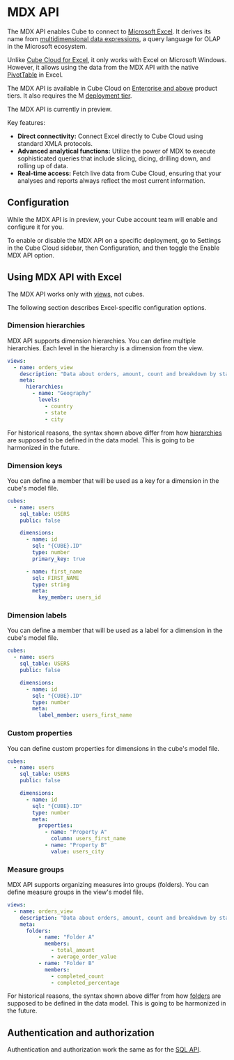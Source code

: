 # MDX API

The MDX API enables Cube to connect to [Microsoft Excel][ref-excel]. It derives
its name from [multidimensional data expressions][link-mdx], a query language
for OLAP in the Microsoft ecosystem.

Unlike [Cube Cloud for Excel][ref-cube-cloud-for-excel], it only works with Excel
on Microsoft Windows. However, it allows using the data from the MDX API with the
native [PivotTable][link-pivottable] in Excel.

<SuccessBox>

The MDX API is available in Cube Cloud on [Enterprise and
above](https://cube.dev/pricing) product tiers.
It also requires the M [deployment tier](/product/deployment/cloud/pricing#deployment-tiers).

</SuccessBox>

<WarningBox>

The MDX API is currently in preview.

</WarningBox>

Key features:

- <b>Direct connectivity:</b> Connect Excel directly to Cube Cloud using standard XMLA protocols.
- <b>Advanced analytical functions:</b> Utilize the power of MDX to execute sophisticated queries that include slicing, dicing, drilling down, and rolling up of data.
- <b>Real-time access:</b> Fetch live data from Cube Cloud, ensuring that your analyses and reports always reflect the most current information.

## Configuration

<WarningBox>

While the MDX API is in preview, your Cube account team will enable and configure it for you.

</WarningBox>

To enable or disable the MDX API on a specific deployment, go to <Btn>Settings</Btn>
in the Cube Cloud sidebar, then <Btn>Configuration</Btn>, and then toggle the
<Btn>Enable MDX API</Btn> option.

## Using MDX API with Excel

<InfoBox>

The MDX API works only with [views][ref-views], not cubes.

</InfoBox>

The following section describes Excel-specific configuration options.

### Dimension hierarchies

MDX API supports dimension hierarchies. You can define multiple hierarchies.
Each level in the hierarchy is a dimension from the view.

```yaml
views:
  - name: orders_view
    description: "Data about orders, amount, count and breakdown by status and geography."
    meta:
      hierarchies:
        - name: "Geography"
          levels:
            - country
            - state
            - city
```

<InfoBox>

For historical reasons, the syntax shown above differ from how
[hierarchies][ref-hierarchies] are supposed to be defined in the data model.
This is going to be harmonized in the future. 

</InfoBox>

### Dimension keys

You can define a member that will be used as a key for a dimension in the cube's model file.

```yaml
cubes:
  - name: users
    sql_table: USERS
    public: false

    dimensions:
      - name: id
        sql: "{CUBE}.ID"
        type: number
        primary_key: true

      - name: first_name
        sql: FIRST_NAME
        type: string
        meta:
          key_member: users_id
```

### Dimension labels

You can define a member that will be used as a label for a dimension in the cube's model file.

```yaml
cubes:
  - name: users
    sql_table: USERS
    public: false

    dimensions:
      - name: id
        sql: "{CUBE}.ID"
        type: number
        meta:
          label_member: users_first_name
```

### Custom properties

You can define custom properties for dimensions in the cube's model file.

```yaml
cubes:
  - name: users
    sql_table: USERS
    public: false

    dimensions:
      - name: id
        sql: "{CUBE}.ID"
        type: number
        meta:
          properties:
            - name: "Property A"
              column: users_first_name
            - name: "Property B"
              value: users_city
```

### Measure groups

MDX API supports organizing measures into groups (folders). You can define measure groups in the view's model file.

```yaml
views:
  - name: orders_view
    description: "Data about orders, amount, count and breakdown by status and geography."
    meta:
      folders:
          - name: "Folder A"
            members:
              - total_amount
              - average_order_value
          - name: "Folder B"
            members:
              - completed_count
              - completed_percentage
```

<InfoBox>

For historical reasons, the syntax shown above differ from how
[folders][ref-folders] are supposed to be defined in the data model.
This is going to be harmonized in the future. 

</InfoBox>

## Authentication and authorization

Authentication and authorization work the same as for the [SQL API](/product/apis-integrations/sql-api/security).


[ref-excel]: /product/configuration/visualization-tools/excel
[link-mdx]: https://learn.microsoft.com/en-us/analysis-services/multidimensional-models/mdx/multidimensional-model-data-access-analysis-services-multidimensional-data?view=asallproducts-allversions#bkmk_querylang
[link-pivottable]: https://support.microsoft.com/en-us/office/create-a-pivottable-to-analyze-worksheet-data-a9a84538-bfe9-40a9-a8e9-f99134456576
[ref-cube-cloud-for-excel]: /product/apis-integrations/microsoft-excel
[ref-hierarchies]: /product/data-modeling/reference/hierarchies
[ref-folders]: /product/data-modeling/reference/view#folders
[ref-views]: /product/data-modeling/concepts#views